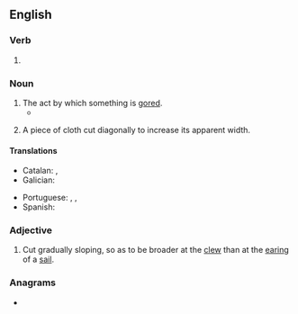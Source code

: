 {{also|Goring}}
==English==

===Verb===
{{head|en|verb form}}

# {{present participle of|gore|lang=en|nocat=1}}

===Noun===
{{en-noun}}

# The act by which something is [[gore]]d.
#* {{quote-text|lang=en|year=2004|author=Mark St. Amant|title=Committed: Confessions of a Fantasy Football Junkie|page=15|passage=The only thing that might make me play is if you get bonus points for either broken pelvises or fatal rodeo-clown '''gorings'''.}}
# {{lb|en|textiles}} A piece of cloth cut diagonally to increase its apparent width.

====Translations====
{{trans-top|the act by which something is gored}}
* Catalan: {{t|ca|banyada|f}}, {{t|ca|cornada|f}}
* Galician: {{t|gl|cornada|f}}
{{trans-mid}}
* Portuguese: {{t+|pt|cornada|f}}, {{t|pt|chifrada|f}}, {{t+|pt|marrada|f}}
* Spanish: {{t|es|cornada|f}}
{{trans-bottom}}

===Adjective===
{{en-adj|-}}

# {{lb|en|nautical}} Cut gradually sloping, so as to be broader at the [[clew]] than at the [[earing]] of a [[sail]].

===Anagrams===
* {{anagrams|en|a=gginor|gringo|orging}}